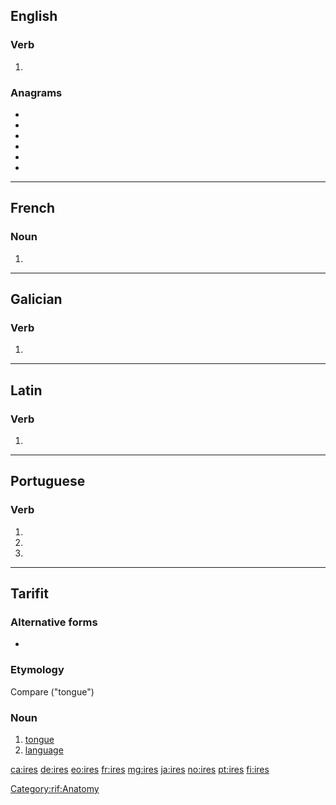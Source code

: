 {{also|IRES|Irēs}}
==English==

===Verb===
{{head|en|verb form}}

# {{en-third-person singular of|ire}}

===Anagrams===
* {{l|en|Eris}}
* {{l|en|reis}}
* {{l|en|rise}}
* {{l|en|Seri}}
* {{l|en|SIer}}
* {{l|en|sire}}

----

==French==

===Noun===
{{head|fr|noun plural form|g=?}}

# {{plural of|ire|lang=fr}}

----

==Galician==

===Verb===
{{gl-verb-form}}

# {{inflection of|ir||lang=gl|2|s|pr|inf}}

----

==Latin==

===Verb===
{{la-verb-form|īrēs}}

# {{inflection of|eō||2|s|impf|actv|subj|lang=la}}

----

==Portuguese==

===Verb===
{{pt-verb-form}}

# {{pt-verb form of|ir||personal infinitive||singular|second}}
# {{inflection of|irar||2|s|pres|subj|lang=pt}}
# {{inflection of|irar||2|s|negative|impr|lang=pt}}

----

==Tarifit==

===Alternative forms=== 
* {{l|rif|ⵉⵔⴻⵙ}} 

===Etymology=== 
Compare {{cog|kab|iles}} ("tongue")

===Noun=== 
{{head|rif|noun|g=m|pl|irsawen|construct state|yires}}

# [[tongue]]
# [[language]]

[[Category:rif:Anatomy]]

[[ca:ires]]
[[de:ires]]
[[eo:ires]]
[[fr:ires]]
[[mg:ires]]
[[ja:ires]]
[[no:ires]]
[[pt:ires]]
[[fi:ires]]